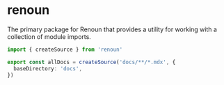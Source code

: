 # renoun

The primary package for Renoun that provides a utility for working with a collection of module imports.

```ts filename="data.ts"
import { createSource } from 'renoun'

export const allDocs = createSource('docs/**/*.mdx', {
  baseDirectory: 'docs',
})
```
